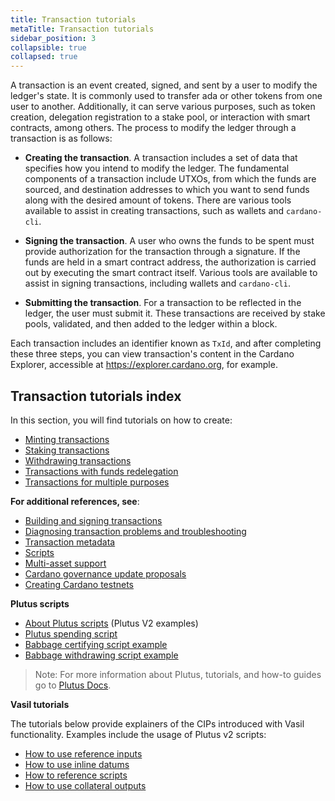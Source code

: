 ```yaml
---
title: Transaction tutorials
metaTitle: Transaction tutorials
sidebar_position: 3
collapsible: true
collapsed: true
---
```


A transaction is an event created, signed, and sent by a user to modify the
ledger's state. It is commonly used to transfer ada or other tokens from one
user to another. Additionally, it can serve various purposes, such as token
creation, delegation registration to a stake pool, or interaction with smart
contracts, among others. The process to modify the ledger through a transaction
is as follows:

- **Creating the transaction**. A transaction includes a set of data that
  specifies how you intend to modify the ledger. The fundamental components of a
  transaction include UTXOs, from which the funds are sourced, and destination
  addresses to which you want to send funds along with the desired amount of
  tokens. There are various tools available to assist in creating transactions,
  such as wallets and `cardano-cli`.

- **Signing the transaction**. A user who owns the funds to be spent must
  provide authorization for the transaction through a signature. If the funds
  are held in a smart contract address, the authorization is carried out by
  executing the smart contract itself. Various tools are available to assist in
  signing transactions, including wallets and `cardano-cli`.

- **Submitting the transaction**. For a transaction to be reflected in the
  ledger, the user must submit it. These transactions are received by stake
  pools, validated, and then added to the ledger within a block.

Each transaction includes an identifier known as `TxId`, and after completing
these three steps, you can view transaction's content in the Cardano Explorer,
accessible at https://explorer.cardano.org, for example.

## Transaction tutorials index

In this section, you will find tutorials on how to create:

- [Minting transactions](https://docs.cardano.org/development-guidelines/transaction-tutorials/minting-transaction/)
- [Staking transactions](https://docs.cardano.org/development-guidelines/transaction-tutorials/stake-transaction/)
- [Withdrawing transactions](https://docs.cardano.org/development-guidelines/transaction-tutorials/withdraw-transaction/)
- [Transactions with funds redelegation](https://docs.cardano.org/development-guidelines/transaction-tutorials/redelegate-transaction/)
- [Transactions for multiple purposes](https://docs.cardano.org/development-guidelines/transaction-tutorials/multiple-purposes/)

**For additional references, see**:

- [Building and signing transactions](https://github.com/input-output-hk/cardano-node-wiki/blob/main/docs/reference/building-and-signing-tx.md)
- [Diagnosing transaction problems and troubleshooting](https://github.com/input-output-hk/cardano-node-wiki/blob/main/docs/reference/diagnosing-transactions.md)
- [Transaction metadata](https://github.com/input-output-hk/cardano-node-wiki/blob/main/docs/reference/tx-metadata.md)
- [Scripts](https://github.com/input-output-hk/cardano-node-wiki/blob/main/docs/reference/simple-scripts.md)
- [Multi-asset support](https://github.com/input-output-hk/cardano-node-wiki/blob/main/docs/reference/native-tokens/01-multi-assets.md)
- [Cardano governance update proposals](https://github.com/input-output-hk/cardano-node-wiki/blob/main/docs/reference/cardano-governance.md)
- [Creating Cardano testnets](https://github.com/input-output-hk/cardano-node-wiki/blob/main/docs/reference/create-cardano.md)

**Plutus scripts**

- [About Plutus scripts](https://github.com/input-output-hk/cardano-node-wiki/blob/main/docs/reference/plutus/babbage-script-example.md)
  (Plutus V2 examples)
- [Plutus spending script](https://github.com/input-output-hk/cardano-node-wiki/blob/main/docs/reference/plutus/plutus-spending-script-example.md)
- [Babbage certifying script example](https://github.com/input-output-hk/cardano-node-wiki/blob/main/docs/reference/plutus/babbage-certifying-script-example.md)
- [Babbage withdrawing script example](https://github.com/input-output-hk/cardano-node-wiki/blob/main/docs/reference/plutus/babbage-withdrawing-script-example.md)

> Note: For more information about Plutus, tutorials, and how-to guides go to
> [Plutus Docs](https://plutus.readthedocs.io/en/latest/).

**Vasil tutorials**

The tutorials below provide explainers of the CIPs introduced with Vasil
functionality. Examples include the usage of Plutus v2 scripts:

- [How to use reference inputs](https://github.com/perturbing/vasil-tests/blob/main/reference-inputs-cip-31.md)
- [How to use inline datums](https://github.com/perturbing/vasil-tests/blob/main/inline-datums-cip-32.md)
- [How to reference scripts](https://github.com/perturbing/vasil-tests/blob/main/referencing-scripts-cip-33.md)
- [How to use collateral outputs](https://github.com/perturbing/vasil-tests/blob/main/collateral-output-cip-40.md)
